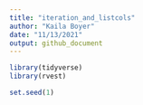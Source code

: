 ```yaml
---
title: "iteration_and_listcols"
author: "Kaila Boyer"
date: "11/13/2021"
output: github_document
---
```


```r
library(tidyverse)
library(rvest)

set.seed(1)
```
